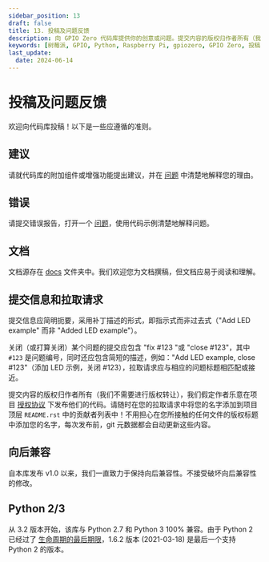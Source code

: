 ```yaml
---
sidebar_position: 13
draft: false
title: 13. 投稿及问题反馈
description: 向 GPIO Zero 代码库提供你的创意或问题。提交内容的版权归作者所有（我们不需要进行版权转让），我们假定作者乐意在项目授权协议下发布他们的代码。请随时在您的拉取请求中将您的名字添加到项目顶层README.rst中的贡献者列表中！不用担心在您所接触的任何文件的版权标题中添加您的名字，每次发布前，git 元数据都会自动更新这些内容。
keywords: [树莓派, GPIO, Python, Raspberry Pi, gpiozero, GPIO Zero, 投稿, 问题反馈]
last_update: 
  date: 2024-06-14
---
```


# 投稿及问题反馈

欢迎向代码库投稿！以下是一些应遵循的准则。

## 建议

请就代码库的附加组件或增强功能提出建议，并在 [问题](https://github.com/gpiozero/gpiozero/issues/new) 中清楚地解释您的理由。

## 错误

请提交错误报告，打开一个 [问题](https://github.com/gpiozero/gpiozero/issues/new)，使用代码示例清楚地解释问题。

## 文档

文档源存在 [docs](https://github.com/gpiozero/gpiozero/tree/master/docs) 文件夹中。我们欢迎您为文档撰稿，但文档应易于阅读和理解。

## 提交信息和拉取请求

提交信息应简明扼要，采用补丁描述的形式，即指示式而非过去式（"Add LED example" 而非 "Added LED example"）。

关闭（或打算关闭）某个问题的提交应包含 "fix #123 "或 "close #123"，其中 `#123` 是问题编号，同时还应包含简短的描述，例如："Add LED example, close #123"（添加 LED 示例，关闭 #123），拉取请求应与相应的问题标题相匹配或接近。

提交内容的版权归作者所有（我们不需要进行版权转让），我们假定作者乐意在项目 [授权协议](./license.mdx) 下发布他们的代码。请随时在您的拉取请求中将您的名字添加到项目顶层 `README.rst` 中的贡献者列表中！不用担心在您所接触的任何文件的版权标题中添加您的名字，每次发布前，git 元数据都会自动更新这些内容。

## 向后兼容

自本库发布 v1.0 以来，我们一直致力于保持向后兼容性。不接受破坏向后兼容性的修改。

## Python 2/3

从 3.2 版本开始，该库与 Python 2.7 和 Python 3 100% 兼容。由于 Python 2 已经过了 [生命周期的最后期限](http://legacy.python.org/dev/peps/pep-0373/)，1.6.2 版本 (2021-03-18) 是最后一个支持 Python 2 的版本。